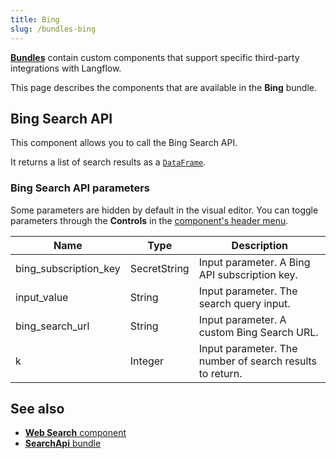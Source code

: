 ```yaml
---
title: Bing
slug: /bundles-bing
---
```



<Icon name="Blocks" aria-hidden="true" /> [**Bundles**](/components-bundle-components) contain custom components that support specific third-party integrations with Langflow.

This page describes the components that are available in the **Bing** bundle.

## Bing Search API

This component allows you to call the Bing Search API.

It returns a list of search results as a [`DataFrame`](/data-types#dataframe).

### Bing Search API parameters

Some parameters are hidden by default in the visual editor.
You can toggle parameters through the <Icon name="SlidersHorizontal" aria-hidden="true"/> **Controls** in the [component's header menu](/concepts-components#component-menus).

| Name | Type | Description |
|------|------|-------------|
| bing_subscription_key | SecretString | Input parameter. A Bing API subscription key. |
| input_value | String | Input parameter. The search query input. |
| bing_search_url | String | Input parameter. A custom Bing Search URL. |
| k | Integer | Input parameter. The number of search results to return. |

## See also

* [**Web Search** component](/components-data#web-search)
* [**SearchApi** bundle](/bundles-searchapi)